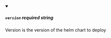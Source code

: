 
<details className="config-field" data-expandable="false" open>
<summary>

##### `version` <span class="config-field-required" data-required="false">required</span> <span class="config-field-type">string</span> <span class="config-field-default"></span> <span class="config-field-enum"></span>

Version is the version of the helm chart to deploy

</summary>



</details>
